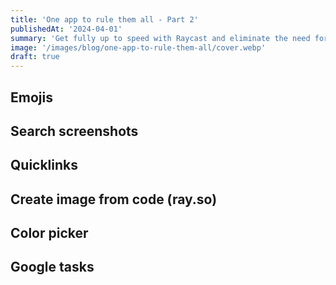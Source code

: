 ```yaml
---
title: 'One app to rule them all - Part 2'
publishedAt: '2024-04-01'
summary: 'Get fully up to speed with Raycast and eliminate the need for separate tools like Paste and Rectangle and Rocket.'
image: '/images/blog/one-app-to-rule-them-all/cover.webp'
draft: true
---
```


## Emojis

## Search screenshots

## Quicklinks

## Create image from code (ray.so)

## Color picker

## Google tasks
